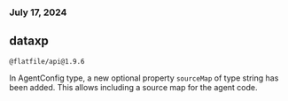 ### July 17, 2024

## dataxp

`@flatfile/api@1.9.6`

In AgentConfig type, a new optional property `sourceMap` of type string has been added. This allows including a source map for the agent code.
